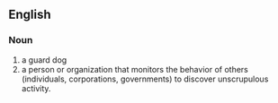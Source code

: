 ==English==
===Noun===
#a guard dog
#a person or organization that monitors the behavior of others (individuals, corporations, governments) to discover unscrupulous activity.